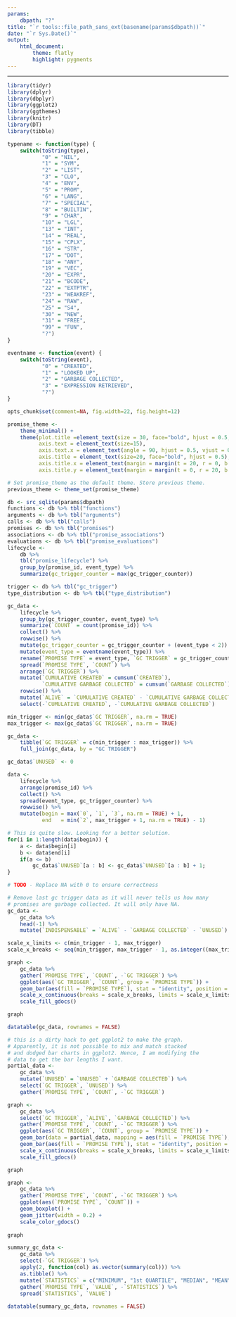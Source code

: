 ```yaml
---
params: 
    dbpath: "?"
title: "`r tools::file_path_sans_ext(basename(params$dbpath))`"
date: "`r Sys.Date()`"
output: 
    html_document:
        theme: flatly
        highlight: pygments
---
```


---
<style>
    body .main-container {
        max-width: 2000px;
    }
</style>

```r
library(tidyr)
library(dplyr)
library(dbplyr)
library(ggplot2)
library(ggthemes)
library(knitr)
library(DT)
library(tibble)
```

```r
typename <- function(type) {
    switch(toString(type),
           "0" = "NIL",
           "1" = "SYM",
           "2" = "LIST",
           "3" = "CLO",
           "4" = "ENV",
           "5" = "PROM",
           "6" = "LANG",
           "7" = "SPECIAL",
           "8" = "BUILTIN",
           "9" = "CHAR",
           "10" = "LGL",
           "13" = "INT",
           "14" = "REAL",
           "15" = "CPLX",
           "16" = "STR",
           "17" = "DOT",
           "18" = "ANY",
           "19" = "VEC",
           "20" = "EXPR",
           "21" = "BCODE",
           "22" = "EXTPTR",
           "23" = "WEAKREF",
           "24" = "RAW",
           "25" = "S4",
           "30" = "NEW",
           "31" = "FREE",
           "99" = "FUN",
           "?")
}

eventname <- function(event) {
    switch(toString(event),
           "0" = "CREATED",
           "1" = "LOOKED UP",
           "2" = "GARBAGE COLLECTED",
           "3" = "EXPRESSION RETRIEVED",
           "?")
}
```

```r
opts_chunk$set(comment=NA, fig.width=22, fig.height=12)
```


```r
promise_theme <- 
    theme_minimal() +
    theme(plot.title =element_text(size = 30, face="bold", hjust = 0.5, lineheight = 4, margin = margin(t = 0, r = 0, b = 20, l = 0)),
          axis.text = element_text(size=15),
          axis.text.x = element_text(angle = 90, hjust = 0.5, vjust = 0.5), 
          axis.title = element_text(size=20, face="bold", hjust = 0.5),
          axis.title.x = element_text(margin = margin(t = 20, r = 0, b = 0, l = 0)),
          axis.title.y = element_text(margin = margin(t = 0, r = 20, b = 0, l = 0)))

# Set promise_theme as the default theme. Store previous theme.
previous_theme <- theme_set(promise_theme)
```

```r
db <- src_sqlite(params$dbpath)
functions <- db %>% tbl("functions")
arguments <- db %>% tbl("arguments")
calls <- db %>% tbl("calls")
promises <- db %>% tbl("promises")
associations <- db %>% tbl("promise_associations")
evaluations <- db %>% tbl("promise_evaluations")
lifecycle <-
    db %>%
    tbl("promise_lifecycle") %>%
    group_by(promise_id, event_type) %>%
    summarize(gc_trigger_counter = max(gc_trigger_counter))

trigger <- db %>% tbl("gc_trigger")
type_distribution <- db %>% tbl("type_distribution")
```

```r
gc_data <-
    lifecycle %>%
    group_by(gc_trigger_counter, event_type) %>%
    summarize(`COUNT` = count(promise_id)) %>%
    collect() %>%
    rowwise() %>%
    mutate(gc_trigger_counter = gc_trigger_counter + (event_type < 2)) %>%
    mutate(event_type = eventname(event_type)) %>%
    rename(`PROMISE TYPE` = event_type, `GC TRIGGER` = gc_trigger_counter) %>%
    spread(`PROMISE TYPE`, `COUNT`) %>%
    arrange(`GC TRIGGER`) %>%
    mutate(`CUMULATIVE CREATED` = cumsum(`CREATED`),
           `CUMULATIVE GARBAGE COLLECTED` = cumsum(`GARBAGE COLLECTED`)) %>%
    rowwise() %>%
    mutate(`ALIVE` = `CUMULATIVE CREATED` - `CUMULATIVE GARBAGE COLLECTED` + `GARBAGE COLLECTED`) %>%
    select(-`CUMULATIVE CREATED`, -`CUMULATIVE GARBAGE COLLECTED`)

min_trigger <- min(gc_data$`GC TRIGGER`, na.rm = TRUE)
max_trigger <- max(gc_data$`GC TRIGGER`, na.rm = TRUE)

gc_data <-
    tibble(`GC TRIGGER` = c(min_trigger : max_trigger)) %>%
    full_join(gc_data, by = "GC TRIGGER")

gc_data$`UNUSED` <- 0

data <-
    lifecycle %>%    
    arrange(promise_id) %>%
    collect() %>%
    spread(event_type, gc_trigger_counter) %>%
    rowwise() %>%
    mutate(begin = max(`0`, `1`, `3`, na.rm = TRUE) + 1,
           end   = min(`2`, max_trigger + 1, na.rm = TRUE) - 1)

# This is quite slow. Looking for a better solution.
for(i in 1:length(data$begin)) {
    a <- data$begin[i]
    b <- data$end[i]
    if(a <= b)
        gc_data$`UNUSED`[a : b] <- gc_data$`UNUSED`[a : b] + 1;
}

# TODO - Replace NA with 0 to ensure correctness

# Remove last gc trigger data as it will never tells us how many
# promises are garbage collected. It will only have NA. 
gc_data <-
    gc_data %>%
    head(-1) %>%
    mutate(`INDISPENSABLE` = `ALIVE` - `GARBAGE COLLECTED` - `UNUSED`)

scale_x_limits <- c(min_trigger - 1, max_trigger)
scale_x_breaks <- seq(min_trigger, max_trigger - 1, as.integer((max_trigger - min_trigger) / 5))

graph <-
    gc_data %>%
    gather(`PROMISE TYPE`, `COUNT`, -`GC TRIGGER`) %>%
    ggplot(aes(`GC TRIGGER`, `COUNT`, group = `PROMISE TYPE`)) +
    geom_bar(aes(fill = `PROMISE TYPE`), stat = "identity", position = "dodge") +
    scale_x_continuous(breaks = scale_x_breaks, limits = scale_x_limits) +
    scale_fill_gdocs()

graph

datatable(gc_data, rownames = FALSE)
```

```r
# this is a dirty hack to get ggplot2 to make the graph.
# Apparently, it is not possible to mix and match stacked 
# and dodged bar charts in ggplot2. Hence, I am modifying the 
# data to get the bar lengths I want.
partial_data <-
    gc_data %>%
    mutate(`UNUSED` = `UNUSED` + `GARBAGE COLLECTED`) %>%
    select(`GC TRIGGER`, `UNUSED`) %>%
    gather(`PROMISE TYPE`, `COUNT`, -`GC TRIGGER`)

graph <-
    gc_data %>%
    select(`GC TRIGGER`, `ALIVE`, `GARBAGE COLLECTED`) %>%
    gather(`PROMISE TYPE`, `COUNT`, -`GC TRIGGER`) %>%
    ggplot(aes(`GC TRIGGER`, `COUNT`, group = `PROMISE TYPE`)) +
    geom_bar(data = partial_data, mapping = aes(fill = `PROMISE TYPE`), stat = "identity", position = "dodge") +
    geom_bar(aes(fill = `PROMISE TYPE`), stat = "identity", position = "dodge") +
    scale_x_continuous(breaks = scale_x_breaks, limits = scale_x_limits) +
    scale_fill_gdocs()

graph
```

```r
graph <-
    gc_data %>%
    gather(`PROMISE TYPE`, `COUNT`, -`GC TRIGGER`) %>%
    ggplot(aes(`PROMISE TYPE`, `COUNT`)) +
    geom_boxplot() +
    geom_jitter(width = 0.2) +
    scale_color_gdocs()
    
graph

summary_gc_data <-
    gc_data %>%
    select(-`GC TRIGGER`) %>%
    apply(2, function(col) as.vector(summary(col))) %>%
    as.tibble() %>%
    mutate(`STATISTICS` = c("MINIMUM", "1st QUARTILE", "MEDIAN", "MEAN", "3rd QUARTILE", "MAXIMUM")) %>%
    gather(`PROMISE TYPE`, `VALUE`, -`STATISTICS`) %>%
    spread(`STATISTICS`, `VALUE`)
    
datatable(summary_gc_data, rownames = FALSE)
```
